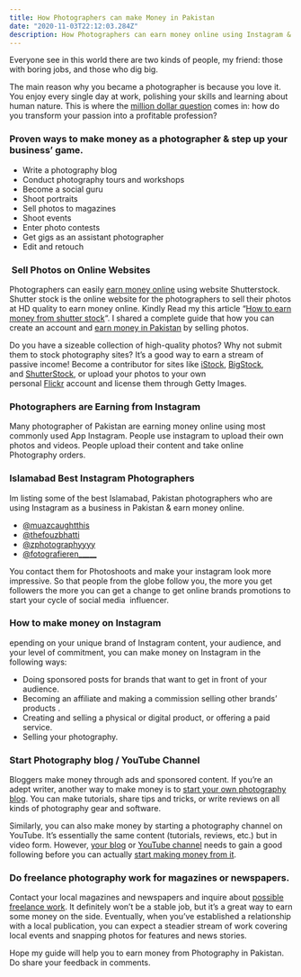 ```yaml
---
title: How Photographers can make Money in Pakistan
date: "2020-11-03T22:12:03.284Z"
description: How Photographers can earn money online using Instagram & social media accounts in Pakistan. Earn money from in Pakistan as a influencer.
---
```

Everyone see in this world there are two kinds of people, my friend: those with boring jobs, and those who dig big.

The main reason why you became a photographer is because you love it. You enjoy every single day at work, polishing your skills and learning about human nature. This is where the [million dollar question](https://sarmadgardezi.com/blog/youtube/why-my-youtube-adsense-payment-is-still-zero/1810/) comes in: how do you transform your passion into a profitable profession?

### Proven ways to make money as a photographer & step up your business’ game.

* Write a photography blog
* Conduct photography tours and workshops
* Become a social guru
* Shoot portraits
* Sell photos to magazines
* Shoot events
* Enter photo contests
* Get gigs as an assistant photographer
* Edit and retouch

###  Sell Photos on Online Websites
Photographers can easily [earn money online](https://sarmadgardezi.com/blog/earning/start-money-blogging-pakistan/2641/) using website Shutterstock. Shutter stock is the online website for the photographers to sell their photos at HD quality to earn money online. Kindly Read my this article “[How to earn money from shutter stock](https://sarmadgardezi.com/blog/earning/earn-money-shutterstock-pakistan/2580/)“. I shared a complete guide that how you can create an account and [earn money in Pakistan](https://sarmadgardezi.com/blog/earning/find-sponsors-social-media-earn-money/3288/) by selling photos.

Do you have a sizeable collection of high-quality photos? Why not submit them to stock photography sites? It’s a good way to earn a stream of passive income! Become a contributor for sites like [iStock](http://www.istockphoto.com/), [BigStock](http://www.bigstockphoto.com/), and [ShutterStock](http://www.shutterstock.com/), or upload your photos to your own personal [Flickr](https://www.flickr.com/) account and license them through Getty Images.

### Photographers are Earning from Instagram


Many photographer of Pakistan are earning money online using most commonly used App Instagram. People use instagram to upload their own photos and videos. People upload their content and take online Photography orders.

### Islamabad Best Instagram Photographers

Im listing some of the best Islamabad, Pakistan photographers who are using Instagram as a business in Pakistan & earn money online.

* [@muazcaughtthis](https://www.instagram.com/muazcaughtthis/)
* [@thefouzbhatti](https://www.instagram.com/thefouzbhatti/)
* [@zphotographyyyy](https://www.instagram.com/zphotographyyyy/)
* [@fotografieren_____](https://www.instagram.com/fotografieren_____/)

You contact them for Photoshoots and make your instagram look more impressive. So that people from the globe follow you, the more you get followers the more you can get a change to get online brands promotions to start your cycle of social media  influencer.

### How to make money on Instagram
epending on your unique brand of Instagram content, your audience, and your level of commitment, you can make money on Instagram in the following ways:

* Doing sponsored posts for brands that want to get in front of your audience.
* Becoming an affiliate and making a commission selling other brands’ products .
* Creating and selling a physical or digital product, or offering a paid service.
* Selling your photography.

### Start Photography blog / YouTube Channel

Bloggers make money through ads and sponsored content. If you’re an adept writer, another way to make money is to [start your own photography blog](https://sarmadgardezi.com/free-blog-website-setup/). You can make tutorials, share tips and tricks, or write reviews on all kinds of photography gear and software.

Similarly, you can also make money by starting a photography channel on YouTube. It’s essentially the same content (tutorials, reviews, etc.) but in video form. However, [your blog](https://sarmadgardezi.com/blog/) or [YouTube channel](https://youtube.com/c/sarmadgardezi) needs to gain a good following before you can actually [start making money from it](https://sarmadgardezi.com/blog/digital-marketing/start-online-business-pakistan/2940/).

### Do freelance photography work for magazines or newspapers.

Contact your local magazines and newspapers and inquire about [possible freelance work](https://sarmadgardezi.com/blog/freelancing/freelancing-in-pakistan/1479/). It definitely won’t be a stable job, but it’s a great way to earn some money on the side. Eventually, when you’ve established a relationship with a local publication, you can expect a steadier stream of work covering local events and snapping photos for features and news stories.

Hope my guide will help you to earn money from Photography in Pakistan. Do share your feedback in comments.